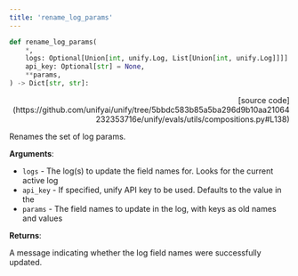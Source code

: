 ```yaml
---
title: 'rename_log_params'
---
```


```python
def rename_log_params(
    *,
    logs: Optional[Union[int, unify.Log, List[Union[int, unify.Log]]]] = None,
    api_key: Optional[str] = None,
    **params,
) -> Dict[str, str]:
```

<p align="right">[source code](https://github.com/unifyai/unify/tree/5bbdc583b85a5ba296d9b10aa21064232353716e/unify/evals/utils/compositions.py#L138)</p>

Renames the set of log params.

**Arguments**:

- `logs` - The log(s) to update the field names for. Looks for the current active log
- `api_key` - If specified, unify API key to be used. Defaults to the value in the
- `params` - The field names to update in the log, with keys as old names and values



**Returns**:

A message indicating whether the log field names were successfully updated.